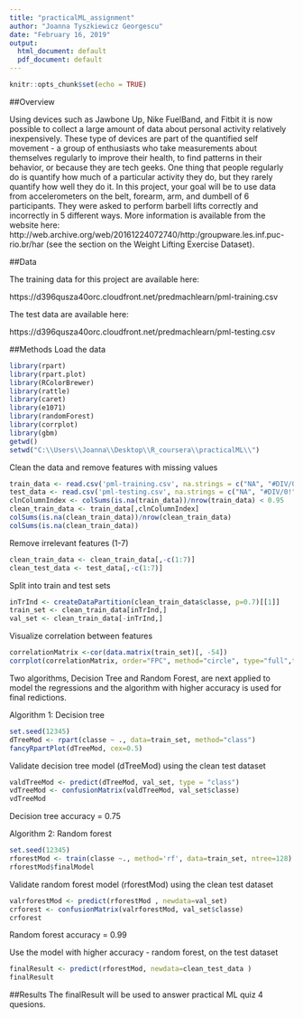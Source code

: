```yaml
---
title: "practicalML_assignment"
author: "Joanna Tyszkiewicz Georgescu"
date: "February 16, 2019"
output: 
  html_document: default
  pdf_document: default
---
```


```r
knitr::opts_chunk$set(echo = TRUE)
```
##Overview

Using devices such as Jawbone Up, Nike FuelBand, and Fitbit it is now possible to collect a large amount of data about personal activity relatively inexpensively. These type of devices are part of the quantified self movement - a group of enthusiasts who take measurements about themselves regularly to improve their health, to find patterns in their behavior, or because they are tech geeks. One thing that people regularly do is quantify how much of a particular activity they do, but they rarely quantify how well they do it. In this project, your goal will be to use data from accelerometers on the belt, forearm, arm, and dumbell of 6 participants. They were asked to perform barbell lifts correctly and incorrectly in 5 different ways. More information is available from the website here: http://web.archive.org/web/20161224072740/http:/groupware.les.inf.puc-rio.br/har (see the section on the Weight Lifting Exercise Dataset).

##Data

The training data for this project are available here:

https://d396qusza40orc.cloudfront.net/predmachlearn/pml-training.csv

The test data are available here:

https://d396qusza40orc.cloudfront.net/predmachlearn/pml-testing.csv


##Methods
Load the data
```r
library(rpart)
library(rpart.plot)
library(RColorBrewer)
library(rattle)
library(caret)
library(e1071)
library(randomForest)
library(corrplot)
library(gbm)
getwd()
setwd("C:\\Users\\Joanna\\Desktop\\R_coursera\\practicalML\\")
```


Clean the data and remove features with missing values
```r
train_data <- read.csv('pml-training.csv', na.strings = c("NA", "#DIV/0!", ""))
test_data <- read.csv('pml-testing.csv', na.strings = c("NA", "#DIV/0!", ""))
clnColumnIndex <- colSums(is.na(train_data))/nrow(train_data) < 0.95
clean_train_data <- train_data[,clnColumnIndex]
colSums(is.na(clean_train_data))/nrow(clean_train_data)
colSums(is.na(clean_train_data))
```

Remove irrelevant features (1-7)
```r
clean_train_data <- clean_train_data[,-c(1:7)]
clean_test_data <- test_data[,-c(1:7)]
```

Split into train and test sets
```r
inTrInd <- createDataPartition(clean_train_data$classe, p=0.7)[[1]]
train_set <- clean_train_data[inTrInd,]
val_set <- clean_train_data[-inTrInd,]
```

Visualize correlation between features 
```r
correlationMatrix <-cor(data.matrix(train_set)[, -54])
corrplot(correlationMatrix, order="FPC", method="circle", type="full",tl.col="black",  tl.cex = 0.6)
```


Two algorithms, Decision Tree and Random Forest, are next applied to model the regressions and the algorithm with higher accuracy is used for final redictions. 

Algorithm 1: Decision tree 
```r
set.seed(12345)
dTreeMod <- rpart(classe ~ ., data=train_set, method="class")
fancyRpartPlot(dTreeMod, cex=0.5) 
```


Validate decision tree model (dTreeMod) using the clean test dataset
```r
valdTreeMod <- predict(dTreeMod, val_set, type = "class")
vdTreeMod <- confusionMatrix(valdTreeMod, val_set$classe)
vdTreeMod
```
Decision tree accuracy = 0.75

Algorithm 2: Random forest
```r
set.seed(12345)
rforestMod <- train(classe ~., method='rf', data=train_set, ntree=128)
rforestMod$finalModel
```

Validate random forest model (rforestMod) using the clean test dataset
```r
valrforestMod <- predict(rforestMod , newdata=val_set)
crforest <- confusionMatrix(valrforestMod, val_set$classe)
crforest
```
Random forest accuracy = 0.99

Use the model with higher accuracy - random forest, on the test dataset
```r
finalResult <- predict(rforestMod, newdata=clean_test_data )
finalResult
```

##Results
The finalResult will be used to answer practical ML quiz 4 quesions.




